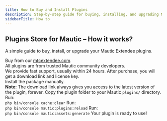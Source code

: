 ```yaml
---
title: How to Buy and Install Plugins
description: Step-by-step guide for buying, installing, and upgrading Mautic Extendee plugins.
sidebarTitle: How to
---
```


## Plugins Store for Mautic – How it works?

A simple guide to buy, install, or upgrade your Mautic Extendee plugins.

<Steps>
  <Step title="Buy app directly from website">
    Buy from our <a href="https://mtcextendee.com/" target="_blank" rel="noopener">mtcextendee.com</a>.<br />
    All plugins are from trusted Mautic community developers.<br />
    We provide fast support, usually within 24 hours.
  </Step>
  <Step title="Receive download link, license key, and install manually">
    After purchase, you will get a download link and license key.<br />
    Install the package manually.<br />
    <Callout type="info">
      <b>Note:</b> The download link always gives you access to the latest version of the plugin, forever.
    </Callout>
  </Step>
  <Step title="Copy the plugin to plugins/YourBundleName">
    Copy the plugin folder to your Mautic <code>plugins/</code> directory.
  </Step>
  <Step title="Clear cache">
    Run:<br />
    <code>php bin/console cache:clear</code>
  </Step>
  <Step title="Refresh plugin list">
    Run:<br />
    <code>php bin/console mautic:plugins:reload</code>
  </Step>
  <Step title="Regenerate Mautic assets">
    Run:<br />
    <code>php bin/console mautic:assets:generate</code>
  </Step>
  <Step title="It's done">
    Your plugin is ready to use!
  </Step>
</Steps>
